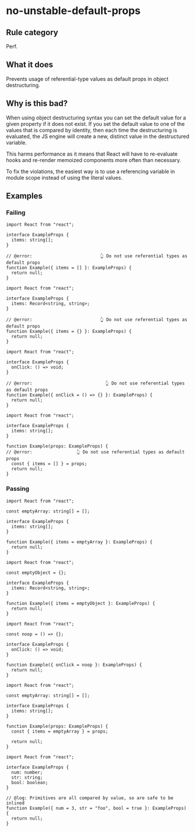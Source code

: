 # no-unstable-default-props

## Rule category

Perf.

## What it does

Prevents usage of referential-type values as default props in object destructuring.

## Why is this bad?

When using object destructuring syntax you can set the default value for a given property if it does not exist. If you set the default value to one of the values that is compared by identity, then each time the destructuring is evaluated, the JS engine will create a new, distinct value in the destructured variable.

This harms performance as it means that React will have to re-evaluate hooks and re-render memoized components more often than necessary.

To fix the violations, the easiest way is to use a referencing variable in module scope instead of using the literal values.

## Examples

### Failing

```tsx twoslash
import React from "react";

interface ExampleProps {
  items: string[];
}

// @error:                          👆 Do not use referential types as default props
function Example({ items = [] }: ExampleProps) {
  return null;
}
```

```tsx twoslash
import React from "react";

interface ExampleProps {
  items: Record<string, string>;
}

// @error:                          👆 Do not use referential types as default props
function Example({ items = {} }: ExampleProps) {
  return null;
}
```

```tsx twoslash
import React from "react";

interface ExampleProps {
  onClick: () => void;
}

// @error:                            👆 Do not use referential types as default props
function Example({ onClick = () => {} }: ExampleProps) {
  return null;
}
```

```tsx twoslash
import React from "react";

interface ExampleProps {
  items: string[];
}

function Example(props: ExampleProps) {
// @error:                 👆 Do not use referential types as default props
  const { items = [] } = props;
  return null;
}
```

### Passing

```tsx twoslash
import React from "react";

const emptyArray: string[] = [];

interface ExampleProps {
  items: string[];
}

function Example({ items = emptyArray }: ExampleProps) {
  return null;
}
```

```tsx twoslash
import React from "react";

const emptyObject = {};

interface ExampleProps {
  items: Record<string, string>;
}

function Example({ items = emptyObject }: ExampleProps) {
  return null;
}
```

```tsx twoslash
import React from "react";

const noop = () => {};

interface ExampleProps {
  onClick: () => void;
}

function Example({ onClick = noop }: ExampleProps) {
  return null;
}
```

```tsx twoslash
import React from "react";

const emptyArray: string[] = [];

interface ExampleProps {
  items: string[];
}

function Example(props: ExampleProps) {
  const { items = emptyArray } = props;

  return null;
}
```

```tsx twoslash
import React from "react";

interface ExampleProps {
  num: number;
  str: string;
  bool: boolean;
}

// @log: Primitives are all compared by value, so are safe to be inlined
function Example({ num = 3, str = "foo", bool = true }: ExampleProps) {
  return null;
}
```
